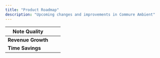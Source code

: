 ```yaml
---
title: "Product Roadmap"
description: "Upcoming changes and improvements in Commure Ambient"
---
```


| Note Quality       | | |
| ------------------ | --- | --- |
| **Revenue Growth** | | |
| **Time Savings**   | | |